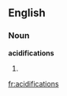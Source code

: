 ==English==

===Noun===
'''acidifications'''

# {{plural of|[[acidification]]}}

[[fr:acidifications]]